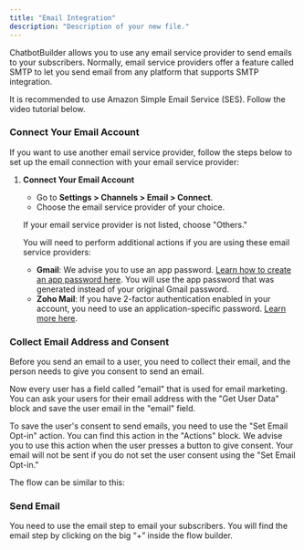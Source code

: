 ```yaml
---
title: "Email Integration"
description: "Description of your new file."
---
```



ChatbotBuilder allows you to use any email service provider to send emails to your subscribers. Normally, email service providers offer a feature called SMTP to let you send email from any platform that supports SMTP integration.

<Tip>
  It is recommended to use Amazon Simple Email Service (SES). Follow the video tutorial below.
</Tip>

### Connect Your Email Account

If you want to use another email service provider, follow the steps below to set up the email connection with your email service provider:

1. **Connect Your Email Account**
   - Go to **Settings > Channels > Email > Connect**.
   - Choose the email service provider of your choice.

   If your email service provider is not listed, choose "Others."

   You will need to perform additional actions if you are using these email service providers:
   - **Gmail**: We advise you to use an app password. [Learn how to create an app password here](https://support.google.com/accounts/answer/185201).
     You will use the app password that was generated instead of your original Gmail password.
   - **Zoho Mail**: If you have 2-factor authentication enabled in your account, you need to use an application-specific password. [Learn more here](https://www.zoho.com/mail/help/zoho-mail-app-password.html).

### Collect Email Address and Consent

Before you send an email to a user, you need to collect their email, and the person needs to give you consent to send an email.

Now every user has a field called "email" that is used for email marketing. You can ask your users for their email address with the "Get User Data" block and save the user email in the "email" field.

To save the user's consent to send emails, you need to use the "Set Email Opt-in" action. You can find this action in the "Actions" block. We advise you to use this action when the user presses a button to give consent. Your email will not be sent if you do not set the user consent using the "Set Email Opt-in."

The flow can be similar to this:

<Steps>
  <Step title="Collect Email Address">
    
  </Step>
  <Step title="Get Consent">
    
  </Step>
</Steps>

### Send Email

You need to use the email step to email your subscribers. You will find the email step by clicking on the big “+” inside the flow builder.